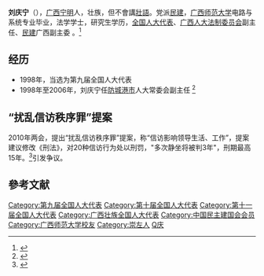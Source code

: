 {{Infobox_Person
| name = 刘庆宁
|image=
|box_width= 200
|occupation=
| period = 20世紀
|birth_name=
| other_names =
| Sex = 男
|birth_date= 
|birth_place= [[广西|广西]][[宁明|宁明]]
|death_date=
|death_place=
| nationality ={{PRC}}
| residence =
| party = [[民建|民建]]
| religion =
| spouse =
}}

'''刘庆宁'''（{{bd|1958年|12月|||L刘}}），[[广西|广西]][[宁明|宁明]]人，壮族，但不會講[[壯語|壯語]]。党派[[民建|民建]]，[[广西师范大学|广西师范大学]]电路与系统专业毕业，法学学士，研究生学历，[[全国人大代表|全国人大代表]]、[[广西人大法制委员会|广西人大法制委员会]]副主任、[[民建|民建]]广西副主委 。<ref>{{Cite web |url=http://210.82.31.1:8084/delegate/viewDelegate.action?dbid=200811196357 |title=全国人大代表-刘庆宁 |access-date=2010-03-12 |archive-url=https://web.archive.org/web/20180929143604/http://www.npc.gov.cn/delegate/viewDelegate.action?dbid=200811196357 |archive-date=2018-09-29 |dead-url=yes }}</ref>

==经历==
*1998年，当选为第九届全国人大代表
*1998年至2006年，刘庆宁任[[防城港市|防城港市]]人大常委会副主任 <ref>{{Cite web |url=http://www.ddgx.cn/news/2009/0928/index_tjzj/135649.htm# |title=他在履职路上为民鼓与呼 |access-date=2010-03-12 |archive-url=https://web.archive.org/web/20160305054430/http://www.ddgx.cn/news/2009/0928/index_tjzj/135649.htm |archive-date=2016-03-05 |dead-url=yes }}</ref>

==“扰乱信访秩序罪”提案==
2010年两会，提出“扰乱信访秩序罪”提案，称“信访影响领导生活、工作”，提案建议修改《刑法》，对20种信访行为处以刑罚，"多次静坐将被判3年"，刑期最高15年。<ref>{{Cite web |url=http://china.huanqiu.com/roll/2010-03/743338_2.html |title=刘庆宁代表称上访影响领导生活秩序应增设罪名 |access-date=2010-03-12 |archive-url=https://web.archive.org/web/20181005142946/http://china.huanqiu.com/roll/2010-03/743338_2.html |archive-date=2018-10-05 |dead-url=yes }}</ref>引发争议。

== 參考文献 ==
{{Reflist}}

{{DEFAULTSORT:Liu刘}}
[[Category:第九届全国人大代表|Category:第九届全国人大代表]]
[[Category:第十届全国人大代表|Category:第十届全国人大代表]]
[[Category:第十一届全国人大代表|Category:第十一届全国人大代表]]
[[Category:广西壮族全国人大代表|Category:广西壮族全国人大代表]]
[[Category:中国民主建国会会员|Category:中国民主建国会会员]]
[[Category:广西师范大学校友|Category:广西师范大学校友]]
[[Category:崇左人|Category:崇左人]]
[[Category:刘姓|Q庆]]